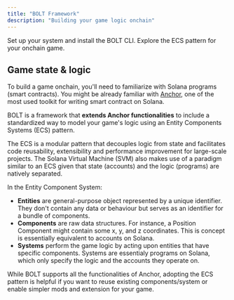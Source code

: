 ```yaml
---
title: "BOLT Framework"
description: "Building your game logic onchain"
---
```


<CardGroup cols={2}>
  <Card title="Installation" icon="bolt" href="installation" iconType="duotone">
    Set up your system and install the BOLT CLI.
  </Card>
  <Card title="ECS" icon="block" href="https://docs.magicblock.gg/BOLT/Introduction/ecs" iconType="duotone">
    Explore the ECS pattern for your onchain game.
  </Card>
</CardGroup>

## Game state & logic

To build a game onchain, you'll need to familiarize with Solana programs (smart contracts). You might be already familiar with [Anchor](https://www.anchor-lang.com/), one of the most used toolkit for writing smart contract on Solana. 

BOLT is a framework that **extends Anchor functionalities** to include a standardized way to model your game's logic using an Entity Components Systems (ECS) pattern.

The ECS is a modular pattern that decouples logic from state and facilitates code reusability, extensibility and performance improvement for large-scale projects. The Solana Virtual Machine (SVM) also makes use of a paradigm similar to an ECS given that state (accounts) and the logic (programs) are natively separated.

In the Entity Component System:

- **Entities** are general-purpose object represented by a unique identifier. They don't contain any data or behaviour but serves as an identifier for a bundle of components. 
- **Components** are raw data structures. For instance, a Position Component might contain some x, y, and z coordinates. This is concept is essentially equivalent to accounts on Solana.
- **Systems** perform the game logic by acting upon entities that have specific components. Systems are essentialy programs on Solana, which only specify the logic and the accounts they operate on.

While BOLT supports all the functionalities of Anchor, adopting the ECS pattern is helpful if you want to reuse existing components/system or enable simpler mods and extension for your game. 
